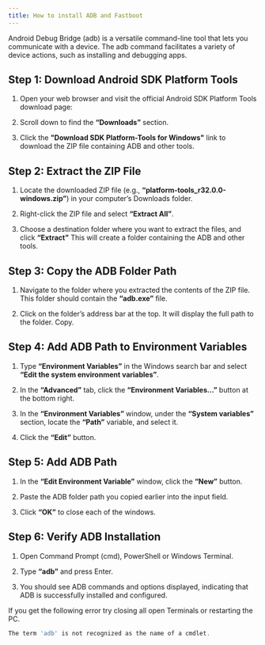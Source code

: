 ```yaml
---
title: How to install ADB and Fastboot
---
```


Android Debug Bridge (adb) is a versatile command-line tool that lets you communicate with a device. The adb command facilitates a variety of device actions, such as installing and debugging apps.

## Step 1: Download Android SDK Platform Tools

<Steps>

1. Open your web browser and visit the official Android SDK Platform Tools download page:

   <LinkCard title="Android SDK Platform Tools" href="https://developer.android.com/tools/releases/platform-tools" />

2. Scroll down to find the **“Downloads”** section.

3. Click the **"Download SDK Platform-Tools for Windows"** link to download the ZIP file containing ADB and other tools.

</Steps>

## Step 2: Extract the ZIP File

<Steps>

1. Locate the downloaded ZIP file (e.g., **“platform-tools_r32.0.0-windows.zip”**) in your computer’s Downloads folder.

2. Right-click the ZIP file and select **“Extract All”**.

3. Choose a destination folder where you want to extract the files, and click **“Extract”** This will create a folder containing the ADB and other tools.

</Steps>

## Step 3: Copy the ADB Folder Path

<Steps>

1. Navigate to the folder where you extracted the contents of the ZIP file. This folder should contain the **“adb.exe”** file.

2. Click on the folder’s address bar at the top. It will display the full path to the folder. Copy. 

</Steps>

## Step 4: Add ADB Path to Environment Variables

<Steps>

1. Type **“Environment Variables”** in the Windows search bar and select **“Edit the system environment variables”**.

2. In the **“Advanced”** tab, click the **“Environment Variables...”** button at the bottom right.

3. In the **“Environment Variables”** window, under the **“System variables”** section, locate the **“Path”** variable, and select it.

4. Click the **“Edit”** button.

</Steps>

## Step 5: Add ADB Path

<Steps>

1. In the **“Edit Environment Variable”** window, click the **“New”** button.

2. Paste the ADB folder path you copied earlier into the input field.

3. Click **“OK”** to close each of the windows.

</Steps>

## Step 6: Verify ADB Installation

<Steps>

1. Open Command Prompt (cmd), PowerShell or Windows Terminal.

2. Type **“adb”** and press Enter.

3. You should see ADB commands and options displayed, indicating that ADB is successfully installed and configured.

</Steps>

<Aside type="tip">

If you get the following error try closing all open Terminals or restarting the PC.

```powershell
The term 'adb' is not recognized as the name of a cmdlet.
```

</Aside>

